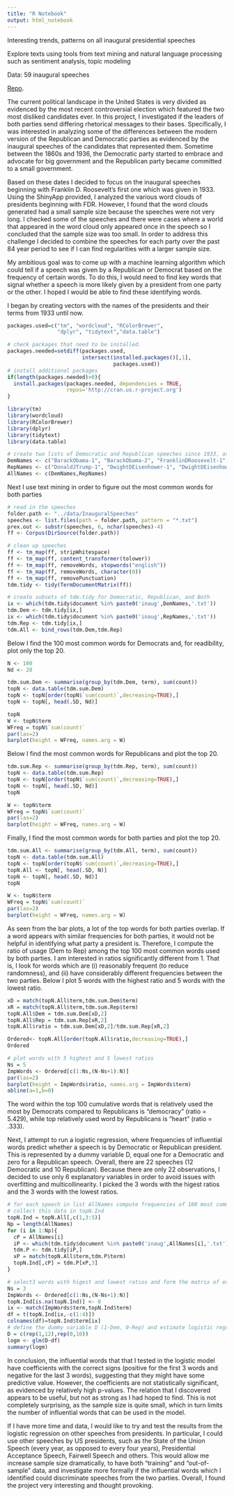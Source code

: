 ```yaml
---
title: "R Notebook"
output: html_notebook
---
```


Interesting trends, patterns on all inaugural presidential speeches 

Explore texts using tools from text mining and natural language processing such as sentiment analysis, topic modeling

Data:
59 inaugural speeches

[Repo](https://github.com/TZstatsADS/Spr2017-Proj1-bondarenkonikita).



The current political landscape in the United States is very divided as evidenced by the most recent controversial election which featured the two most disliked candidates ever. In this project, I investigated if the leaders of both parties send differing rhetorical messages to their bases. Specifically, I was interested in analyzing some of the differences between the modern version of the Republican and Democratic parties as evidenced by the inaugural speeches of the candidates that represented them. Sometime between the 1860s and 1936, the Democratic party started to embrace and advocate for big government and the Republican party became committed to a small government. 

Based on these dates I decided to focus on the inaugural speeches beginning with Franklin D. Roosevelt's first one which was given in 1933. Using the ShinyApp provided, I analyzed the various word clouds of presidents beginning with FDR. However, I found that the word clouds generated had a small sample size because the speeches were not very long. I checked some of the speeches and there were cases where a world that appeared in the word cloud only appeared once in the speech so I concluded that the sample size was too small. In order to address this challenge I decided to combine the speeches for each party over the past 84 year period to see if I can find regularities with a larger sample size.

My ambitious goal was to come up with a machine learning algorithm which could tell if a speech was given by a Republican or Democrat based on the frequency of certain words. To do this, I would need to find key words that signal whether a speech is more likely given by a president from one party or the other. I hoped I would be able to find these identifying words.


I began by creating vectors with the names of the presidents and their terms from 1933 until now.

```r
packages.used=c("tm", "wordcloud", "RColorBrewer", 
                "dplyr", "tidytext","data.table")

# check packages that need to be installed.
packages.needed=setdiff(packages.used, 
                        intersect(installed.packages()[,1], 
                                  packages.used))
# install additional packages
if(length(packages.needed)>0){
  install.packages(packages.needed, dependencies = TRUE,
                   repos='http://cran.us.r-project.org')
}

library(tm)
library(wordcloud)
library(RColorBrewer)
library(dplyr)
library(tidytext)
library(data.table)

# create two lists of Democratic and Republican speeches since 1933, as well as combined list
DemNames <- c("BarackObama-1", "BarackObama-2", "FranklinDRoosevelt-1", "FranklinDRoosevelt-2", "FranklinDRoosevelt-3", "FranklinDRoosevelt-4","HarrySTruman-1", "JimmyCarter-1", "JohnFKennedy-1", "LyndonBJohnson-1", "WilliamJClinton-1", "WilliamJClinton-2")
RepNames <- c("DonaldJTrump-1", "DwightDEisenhower-1", "DwightDEisenhower-2", "GeorgeBush-1", "GeorgeWBush-1", "GeorgeWBush-2", "RichardNixon-1", "RichardNixon-2", "RonaldReagan-1", "RonaldReagan-2")
AllNames <- c(DemNames,RepNames)
```


Next I use text mining in order to figure out the most common words for both parties

```r

# read in the speeches
folder.path <- "../data/InauguralSpeeches"
speeches <- list.files(path = folder.path, pattern = "*.txt")
prex.out <- substr(speeches, 6, nchar(speeches)-4)
ff <- Corpus(DirSource(folder.path))

# clean up speeches
ff <- tm_map(ff, stripWhitespace)
ff <- tm_map(ff, content_transformer(tolower))
ff <- tm_map(ff, removeWords, stopwords("english"))
ff <- tm_map(ff, removeWords, character(0))
ff <- tm_map(ff, removePunctuation)
tdm.tidy <- tidy(TermDocumentMatrix(ff))

# create subsets of tdm.tidy for Democratic, Republican, and Both
ix <- which(tdm.tidy$document %in% paste0('inaug',DemNames,'.txt'))
tdm.Dem <- tdm.tidy[ix,]
ix <- which(tdm.tidy$document %in% paste0('inaug',RepNames,'.txt'))
tdm.Rep <- tdm.tidy[ix,]
tdm.All <- bind_rows(tdm.Dem,tdm.Rep)

```

Below I find the 100 most common words for Democrats and, for readibility, plot only the top 20.
```r
N <- 100
Nd <- 20

tdm.sum.Dem <- summarise(group_by(tdm.Dem, term), sum(count))
topN <- data.table(tdm.sum.Dem)
topN <- topN[order(topN$`sum(count)`,decreasing=TRUE),]
topN <- topN[, head(.SD, Nd)]

topN
W <- topN$term
WFreq = topN$`sum(count)`
par(las=2)
barplot(height = WFreq, names.arg = W)

```


Below I find the most common words for Republicans and plot the top 20.
```r
tdm.sum.Rep <- summarise(group_by(tdm.Rep, term), sum(count))
topN <- data.table(tdm.sum.Rep)
topN <- topN[order(topN$`sum(count)`,decreasing=TRUE),]
topN <- topN[, head(.SD, Nd)]
topN

W <- topN$term
WFreq = topN$`sum(count)`
par(las=2)
barplot(height = WFreq, names.arg = W)

```



Finally, I find the most common words for both parties and plot the top 20.
```r
tdm.sum.All <- summarise(group_by(tdm.All, term), sum(count))
topN <- data.table(tdm.sum.All)
topN <- topN[order(topN$`sum(count)`,decreasing=TRUE),]
topN.All <- topN[, head(.SD, N)]
topN <- topN[, head(.SD, Nd)]
topN

W <- topN$term
WFreq = topN$`sum(count)`
par(las=2)
barplot(height = WFreq, names.arg = W)

```

As seen from the bar plots, a lot of the top words for both parties overlap. If a word appears with similar frequencies for both parties, it would not be helpful in identifying what party a president is. Therefore, I compute the ratio of usage (Dem to Rep) among the top 100 most common words used by both parties. I am interested in ratios significantly different from 1. That is, I look for words which are (i) reasonably frequent (to reduce randomness), and (ii) have considerably different frequencies between the two parties. Below I plot 5 words with the highest ratio and 5 words with the lowest ratio.
```r

xD = match(topN.All$term,tdm.sum.Dem$term)
xR = match(topN.All$term,tdm.sum.Rep$term)
topN.All$Dem = tdm.sum.Dem[xD,2]
topN.All$Rep = tdm.sum.Rep[xR,2]
topN.All$ratio = tdm.sum.Dem[xD,2]/tdm.sum.Rep[xR,2]

Ordered<- topN.All[order(topN.All$ratio,decreasing=TRUE),]
Ordered

# plot words with 5 highest and 5 lowest ratios
Ns = 5
ImpWords <- Ordered[c(1:Ns,(N-Ns+1):N)]
par(las=2)
barplot(height = ImpWords$ratio, names.arg = ImpWords$term)
abline(a=1,b=0)
```
The word within the top 100 cumulative words that is relatively used the most by Democrats compared to Republicans is "democracy" (ratio = 5.429), while top relatively used word by Republicans is "heart" (ratio = .333).

Next, I attempt to run a logistic regression, where frequencies of influential words predict whether a speech is by Democratic or Republican president. This is represented by a dummy variable D, equal one for a Democratic and zero for a Republican speech. Overall, there are 22 speeches (12 Democratic and 10 Republican). Because there are only 22 observations, I decided to use only 6 explanatory variables in order to avoid issues with overfitting and multicollinearity. I picked the 3 words with the higest ratios and the 3 words with the lowest ratios.





```r
# for each speech in list AllNames compute frequencies of 100 most common words
# collect this data in topN.Ind
topN.Ind = topN.All[,c(1,3:5)]
Np = length(AllNames)
for (i in 1:Np){
  cP = AllNames[i]
  iP <- which(tdm.tidy$document %in% paste0('inaug',AllNames[i],'.txt'))
  tdm.P <- tdm.tidy[iP,]
  xP = match(topN.All$term,tdm.P$term)
  topN.Ind[,cP] = tdm.P[xP,3]
}

# select3 words with higest and lowest ratios and form the matrix of explanatory variables
Ns = 3
ImpWords <- Ordered[c(1:Ns,(N-Ns+1):N)]
topN.Ind[is.na(topN.Ind)] <- 0
ix <- match(ImpWords$term,topN.Ind$term)
df = t(topN.Ind[ix,-c(1:4)])
colnames(df)=topN.Ind$term[ix]
# define the dummy variable D (1-Dem, 0-Rep) and estimate logistic regression
D = c(rep(1,12),rep(0,10)) 
logm <- glm(D~df)
summary(logm)
```

In conclusion, the influential words that that I tested in the logistic model have coefficients with the correct signs (positive for the first 3 words and negative for the last 3 words), suggesting that they might have some predictive value. However, the coefficients are not statistically significant, as evidenced by relatively high p-values. The relation that I discovered appears to be useful, but not as strong as I had hoped to find. This is not completely surprising, as the sample size is quite small, which in turn limits the number of influential words that can be used in the model.

If I have more time and data, I would like to try and test the results from the logistic regression on other speeches from presidents. In particular, I could use other speeches by US presidents, such as the State of the Union Speech (every year, as opposed to every four years), Presidential Acceptance Speech, Fairwell Speech and others. This would allow me increase sample size dramatically, to have both "training" and "out-of-sample" data, and investigate more formally if the influential words which I identified could discriminate speeches from the two parties. Overall, I found the project very interesting and thought provoking. 

